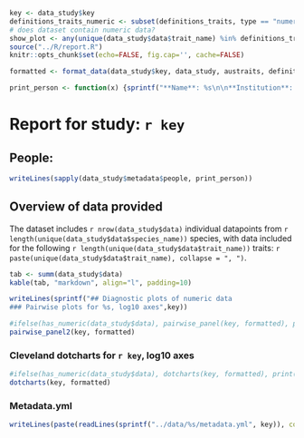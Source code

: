 ```r
key <- data_study$key
definitions_traits_numeric <- subset(definitions_traits, type == "numeric")
# does dataset contain numeric data?
show_plot <- any(unique(data_study$data$trait_name) %in% definitions_traits_numeric$trait_name)
source("../R/report.R")
knitr::opts_chunk$set(echo=FALSE, fig.cap='', cache=FALSE)
```

```r
formatted <- format_data(data_study$key, data_study, austraits, definitions_traits_numeric) # format data for plotting

print_person <- function(x) {sprintf("**Name**: %s\n\n**Institution**: %s\n**Role**: %s\n", x$name, x$institution, x$role)}
```

# Report for study: `r key`

## People:

```r
writeLines(sapply(data_study$metadata$people, print_person))
```

## Overview of data provided

The dataset includes `r nrow(data_study$data)` individual datapoints from `r length(unique(data_study$data$species_name))` species, with data included for the following `r length(unique(data_study$data$trait_name))` traits: `r paste(unique(data_study$data$trait_name), collapse = ", ")`.

```r
tab <- summ(data_study$data)
kable(tab, "markdown", align="l", padding=10)
```

```r
writeLines(sprintf("## Diagnostic plots of numeric data
### Pairwise plots for %s, log10 axes",key))
```

```r
#ifelse(has_numeric(data_study$data), pairwise_panel(key, formatted), print('No numeric data'))
pairwise_panel2(key, formatted)
```

### Cleveland dotcharts for `r key`, log10 axes

```r
#ifelse(has_numeric(data_study$data), dotcharts(key, formatted), print('No numeric data'))
dotcharts(key, formatted)
```

### Metadata.yml

```r
writeLines(paste(readLines(sprintf("../data/%s/metadata.yml", key)), collapse = "\n"))
```

